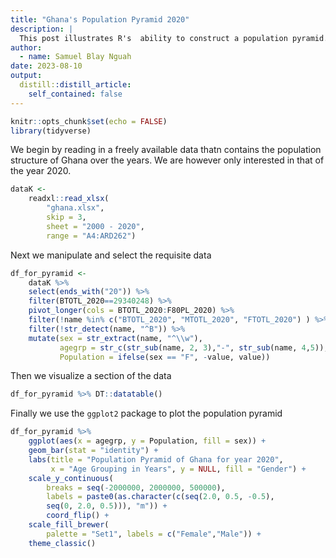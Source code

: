 ```yaml
---
title: "Ghana's Population Pyramid 2020"
description: |
  This post illustrates R's  ability to construct a population pyramid.  
author:
  - name: Samuel Blay Nguah
date: 2023-08-10
output:
  distill::distill_article:
    self_contained: false
---
```



```r
knitr::opts_chunk$set(echo = FALSE)
library(tidyverse)
```

We begin by reading in a freely available data thatn contains the population structure of Ghana over the years. We are however only interested in that of the year 2020. 

```r
dataK <-
    readxl::read_xlsx(
        "ghana.xlsx", 
        skip = 3, 
        sheet = "2000 - 2020", 
        range = "A4:ARD262")
```

Next we manipulate and select the requisite data

```r
df_for_pyramid <- 
    dataK %>% 
    select(ends_with("20")) %>% 
    filter(BTOTL_2020==29340248) %>% 
    pivot_longer(cols = BTOTL_2020:F80PL_2020) %>% 
    filter(!name %in% c("BTOTL_2020", "MTOTL_2020", "FTOTL_2020") ) %>% 
    filter(!str_detect(name, "^B")) %>% 
    mutate(sex = str_extract(name, "^\\w"),
           agegrp = str_c(str_sub(name, 2, 3),"-", str_sub(name, 4,5)),
           Population = ifelse(sex == "F", -value, value))
```

Then we visualize a section of the data

```r
df_for_pyramid %>% DT::datatable()
```

Finally we use the `ggplot2` package to plot the population pyramid

```r
df_for_pyramid %>% 
    ggplot(aes(x = agegrp, y = Population, fill = sex)) + 
    geom_bar(stat = "identity") + 
    labs(title = "Population Pyramid of Ghana for year 2020",
         x = "Age Grouping in Years", y = NULL, fill = "Gender") +
    scale_y_continuous(
        breaks = seq(-2000000, 2000000, 500000), 
        labels = paste0(as.character(c(seq(2.0, 0.5, -0.5), 
        seq(0, 2.0, 0.5))), "m")) + 
        coord_flip() +
    scale_fill_brewer(
        palette = "Set1", labels = c("Female","Male")) + 
    theme_classic()
```



